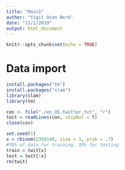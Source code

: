 ```yaml
---
title: "Main1"
author: "Yigit Ozan Berk"
date: "11/1/2019"
output: html_document
---
```


```r
knitr::opts_chunk$set(echo = TRUE)
```

# Data import 

```r
install.packages("tm")
install.packages("slam")
library(slam)
library(tm)

```


```r
con <- file("./en_US.twitter.txt", "r") 
twit = readLines(con, skipNul = T)
close(con)

```


```r
set.seed(1)
x = rbinom(2360148, size = 1, prob = .7)
#70% of data for training, 30% for testing
train = twit[x]
test = twit[!x]
rm(twit)
```



